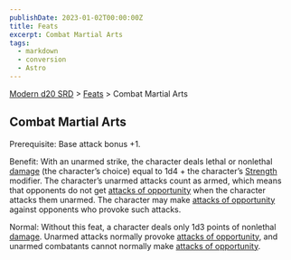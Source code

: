 ```yaml
---
publishDate: 2023-01-02T00:00:00Z
title: Feats
excerpt: Combat Martial Arts
tags:
  - markdown
  - conversion
  - Astro
---
```


[Modern d20 SRD](/#modernD20) > [Feats](modern-d20-srd-feats-index) > Combat Martial Arts

## Combat Martial Arts

Prerequisite: Base attack bonus +1.

Benefit: With an unarmed strike, the character deals lethal or nonlethal
[damage](modern-d20-srd-combat-damage) (the character’s choice) equal to 1d4 +
the character’s [Strength](modern-d20-srd-basics-ability-scores) modifier. The
character’s unarmed attacks count as armed, which means that opponents do not
get [attacks of opportunity](modern-d20-srd-combat-attacks-of-opportunity)
when the character attacks them unarmed. The character may make [attacks of opportunity](modern-d20-srd-combat-attacks-of-opportunity) against opponents
who provoke such attacks.

Normal: Without this feat, a character deals only 1d3 points of nonlethal
[damage](modern-d20-srd-combat-damage). Unarmed attacks normally provoke
[attacks of opportunity](modern-d20-srd-combat-attacks-of-opportunity), and
unarmed combatants cannot normally make [attacks of opportunity](modern-d20-srd-combat-attacks-of-opportunity).

